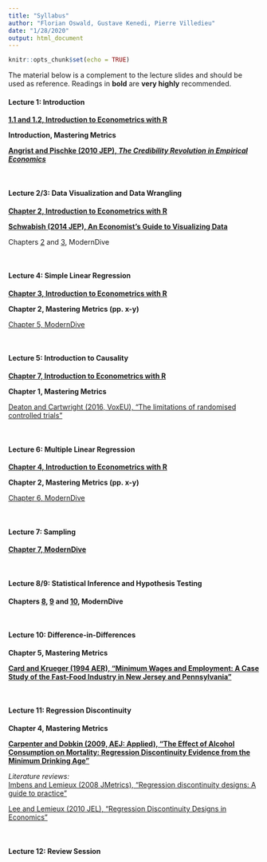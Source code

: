 ```yaml
---
title: "Syllabus"
author: "Florian Oswald, Gustave Kenedi, Pierre Villedieu"
date: "1/28/2020"
output: html_document
---
```


```r
knitr::opts_chunk$set(echo = TRUE)
```

The material below is a complement to the lecture slides and should be used as reference. Readings in **bold** are **very highly** recommended.


#### Lecture 1: Introduction

[**1.1 and 1.2, Introduction to Econometrics with R**](https://scpoecon.github.io/ScPoEconometrics/R-intro.html)

**Introduction, Mastering Metrics**

[**Angrist and Pischke (2010 JEP), *The Credibility Revolution in Empirical Economics***](https://www.aeaweb.org/articles?id=10.1257/jep.24.2.3)  

<br>

#### Lecture 2/3: Data Visualization and Data Wrangling

[**Chapter 2, Introduction to Econometrics with R**](https://scpoecon.github.io/ScPoEconometrics/sum.html)

[**Schwabish (2014 JEP), An Economist's Guide to Visualizing Data**](https://www.aeaweb.org/articles?id=10.1257/jep.28.1.209)

Chapters [2](https://moderndive.com/2-viz.html) and [3](https://moderndive.com/3-wrangling.html), ModernDive

<br>

#### Lecture 4: Simple Linear Regression

[**Chapter 3, Introduction to Econometrics with R**](https://scpoecon.github.io/ScPoEconometrics/linreg.html)

**Chapter 2, Mastering Metrics (pp. x-y)**

[Chapter 5, ModernDive](https://moderndive.com/5-regression.html)

<br>

#### Lecture 5: Introduction to Causality

[**Chapter 7, Introduction to Econometrics with R**](https://scpoecon.github.io/ScPoEconometrics/causality.html)

**Chapter 1, Mastering Metrics**

[Deaton and Cartwright (2016, VoxEU), "The limitations of randomised controlled trials"](https://voxeu.org/article/limitations-randomised-controlled-trials)

<br>

#### Lecture 6: Multiple Linear Regression

[**Chapter 4, Introduction to Econometrics with R**](https://scpoecon.github.io/ScPoEconometrics/multiple-reg.html)

**Chapter 2, Mastering Metrics (pp. x-y)**

[Chapter 6, ModernDive](https://moderndive.com/6-multiple-regression.html)

<br>

#### Lecture 7: Sampling

[**Chapter 7, ModernDive**](https://moderndive.com/7-sampling.html)

<br>

#### Lecture 8/9: Statistical Inference and Hypothesis Testing

**Chapters [8](https://moderndive.com/8-confidence-intervals.html), [9](https://moderndive.com/9-hypothesis-testing.html) and [10](https://moderndive.com/10-inference-for-regression.html), ModernDive**

<br>

#### Lecture 10: Difference-in-Differences

**Chapter 5, Mastering Metrics**

[**Card and Krueger (1994 AER), "Minimum Wages and Employment: A Case Study of the Fast-Food Industry in New Jersey and Pennsylvania"**](http://davidcard.berkeley.edu/papers/njmin-aer.pdf)

<br>

#### Lecture 11: Regression Discontinuity

**Chapter 4, Mastering Metrics**

[**Carpenter and Dobkin (2009, AEJ: Applied), "The Effect of Alcohol Consumption on Mortality: Regression Discontinuity Evidence from the Minimum Drinking Age"**](https://www.aeaweb.org/articles?id=10.1257/app.1.1.164)

*Literature reviews:*  
[Imbens and Lemieux (2008 JMetrics), "Regression discontinuity designs: A guide to practice"](https://faculty.smu.edu/millimet/classes/eco7377/papers/imbens%20lemieux%202008.pdf)

[Lee and Lemieux (2010 JEL), "Regression Discontinuity Designs in Economics"](Regression Discontinuity Designs
in Economics)

<br>

#### Lecture 12: Review Session

